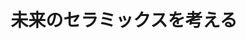 ﻿---
title: "未来のセラミックスを考える"
category: "物質理工学院"
vol: 71
interviewee: "鶴見・武田"
url: "http://nanophononics.ceram.titech.ac.jp/"
tags: ["金属","電子","酸化","熱","化合物"]
pdf: "71-2-tsurumi-takeda.pdf"
career: ""
pdfurl: "71-2-tsurumi-takeda/71-2-tsurumi-takeda.pdf"
preface: "セラミックスとは、人工的に熱処理を施した、金属酸化物を主成分とする無機化合物を指す。セラミックスは今や我々の生活に不可欠なものとなっており、特に、電磁気に関わる性質が利用される電子セラミックスは、電化製品には必ずといってよいほど用いられている。鶴見・武田研究室では、学生個人ができるだけ自由に研究するという形式をとり、さまざまな研究を行っている。本稿では、研究室で行われている多くの研究のうち、非鉛圧電セラミックスと人工超格子を用いた誘電体についてお話を伺った。"
---
